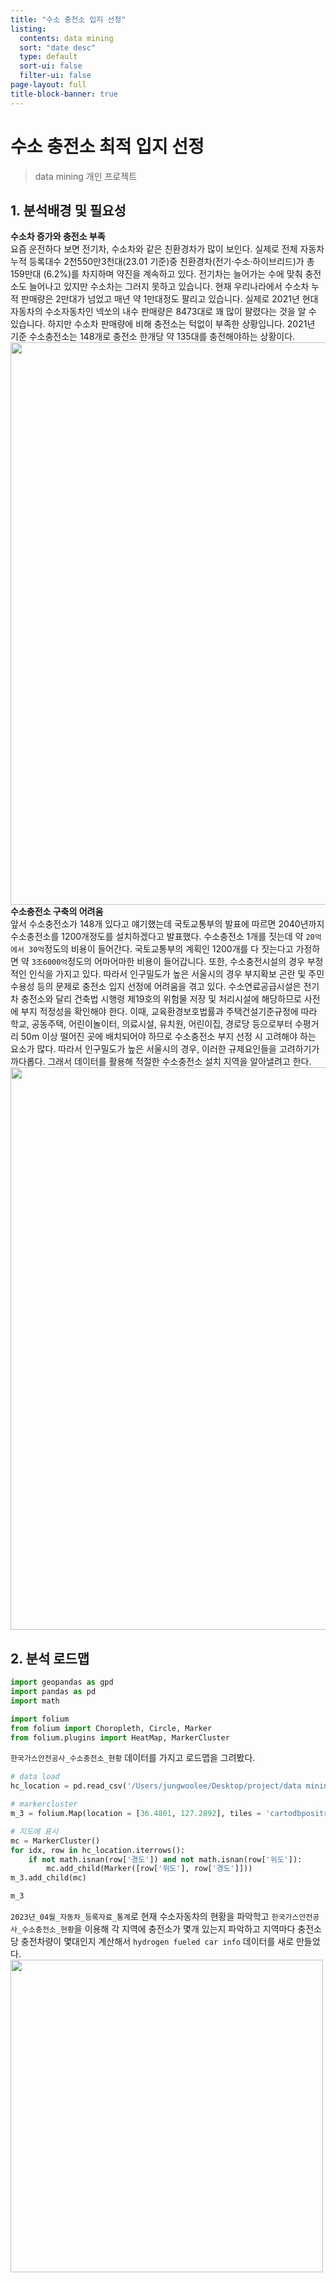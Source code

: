 ```yaml
---
title: "수소 충전소 입지 선정"
listing:
  contents: data mining
  sort: "date desc"
  type: default
  sort-ui: false
  filter-ui: false
page-layout: full
title-block-banner: true
---
```

# 수소 충전소 최적 입지 선정

> data mining 개인 프로젝트

## 1. 분석배경 및 필요성
**수소차 증가와 충전소 부족**   
요즘 운전하다 보면 전기차, 수소차와 같은 친환경차가 많이 보인다. 실제로 전체 자동차 누적 등록대수 2천550만3천대(23.01 기준)중 친환경차(전기·수소·하이브리드)가 총 159만대 (6.2%)를 차지하며 약진을 계속하고 있다. 전기차는 늘어가는 수에 맞춰 충전소도 늘어나고 있지만 수소차는 그러지 못하고 있습니다. 
현재 우리나라에서 수소차 누적 판매량은 2만대가 넘었고 매년 약 1만대정도 팔리고 있습니다. 실제로 2021년 현대 자동차의 수소자동차인 넥쏘의 내수 판매량은 8473대로 꽤 많이 팔렸다는 것을 알 수 있습니다.
하지만 수소차 판매량에 비해 충전소는 턱없이 부족한 상황입니다. 2021년 기준 수소충전소는 148개로 충전소 한개당 약 135대를 충전해야하는 상황이다.
<center>
<img src = "hc.png" width = "900"><br/>
</center>

**수소충전소 구축의 어려움**   
앞서 수소충전소가 148개 있다고 얘기했는데 국토교통부의 발표에 따르면 2040년까지 수소충전소를 1200개정도를 설치하겠다고 발표했다. 수소충전소 1개를 짓는데 약 `20억에서 30억`정도의 비용이 들어간다. 국토교통부의 계획인 1200개를 다 짓는다고 가정하면 약 `3조6000억`정도의 어마어마한 비용이 들어갑니다. 또한, 수소충전시설의 경우 부정적인 인식을 가지고 있다. 따라서 인구밀도가 높은 서울시의 경우 부지확보 곤란 및 주민 수용성 등의 문제로 충전소 입지 선정에 어려움을 겪고 있다. 수소연료공급시설은 전기차 충전소와 달리 건축법 시행령 제19호의 위험물 저장 및 처리시설에 해당하므로 사전에 부지 적정성을 확인해야 한다. 이때, 교육환경보호법률과 주택건설기준규정에 따라 학교, 공동주택, 어린이놀이터, 의료시설, 유치원, 어린이집, 경로당 등으로부터 수평거리 50m 이상 떨어진 곳에 배치되어야 하므로 수소충전소 부지 선정 시 고려해야 하는 요소가 많다. 따라서 인구밀도가 높은 서울시의 경우, 이러한 규제요인들을 고려하기가 까다롭다. 그래서 데이터를 활용해 적절한 수소충전소 설치 지역을 알아낼려고 한다. 
<center>
<img src = "hc1.png" width = "900"><br/>
</center>

## 2. 분석 로드맵
```python
import geopandas as gpd
import pandas as pd
import math

import folium
from folium import Choropleth, Circle, Marker
from folium.plugins import HeatMap, MarkerCluster
```
`한국가스안전공사_수소충전소_현황` 데이터를 가지고 로드맵을 그려봤다.
```python
# data load
hc_location = pd.read_csv('/Users/jungwoolee/Desktop/project/data mining/hc_acc.csv')

# markercluster
m_3 = folium.Map(location = [36.4801, 127.2892], tiles = 'cartodbpositron', zoom_start = 13)

# 지도에 표시
mc = MarkerCluster()
for idx, row in hc_location.iterrows():
    if not math.isnan(row['경도']) and not math.isnan(row['위도']):
        mc.add_child(Marker([row['위도'], row['경도']]))
m_3.add_child(mc)

m_3
```
`2023년_04월_자동차_등록자료_통계`로 현재 수소자동차의 현황을 파악학고 `한국가스안전공사_수소충전소_현황`을 이용해 각 지역에 충전소가 몇개 있는지 파악하고 지역마다 충전소당 충전차량이 몇대인지 계산해서 `hydrogen fueled car info` 데이터를 새로 만들었다.
<left>
<img src = "car info.png" width = "500"><br/>
</left>
